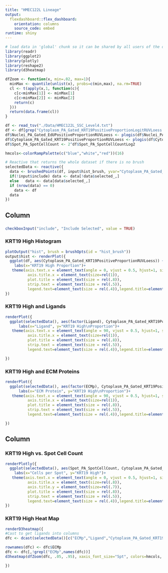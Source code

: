 ```yaml
---
title: "HMEC122L Lineage"
output: 
  flexdashboard::flex_dashboard:
    orientation: columns
    source_code: embed
runtime: shiny
---
```


```r
# load data in 'global' chunk so it can be shared by all users of the dashboard
library(readr)
library(ggplot2)
library(plotly)
library(reshape2)
library(d3heatmap)

dfZoom <- function(x, min=.02, max=1){
  minMax <- quantile(unlist(x), probs=c(min,max), na.rm=TRUE)
  cl <- t(apply(x,1, function(c){
    c[c<minMax[1]] <- minMax[1]
    c[c>minMax[2]] <- minMax[2]
    return(c)
  }))
  return(data.frame(cl))
}

df <- read_tsv("./Data/HMEC122L_SSC_Level4.txt")
df <- df[grep("Cytoplasm_PA_Gated_KRT19PositiveProportionLogitRUVLoess|EdUPositiveProportionLogitRUVLoess$|Spot_PA_SpotCellCountLog2$|MEP|ECMp$|^Ligand$",colnames(df), value=TRUE)]
df$Nuclei_PA_Gated_EdUPositiveProportionRUVLoess <- plogis(df$Nuclei_PA_Gated_EdUPositiveProportionLogitRUVLoess)
df$Cytoplasm_PA_Gated_KRT19PositiveProportionRUVLoess <- plogis(df$Cytoplasm_PA_Gated_KRT19PositiveProportionLogitRUVLoess)
df$Spot_PA_SpotCellCount <- 2^df$Spot_PA_SpotCellCountLog2

hmcols<-colorRampPalette(c("blue","white","red"))(16)

```


```r
# Reactive that returns the whole dataset if there is no brush
selectedData <- reactive({
  data <- brushedPoints(df, input$hist_brush, yvar="Cytoplasm_PA_Gated_KRT19PositiveProportionRUVLoess",allRows = TRUE)
  if(!input$include) data <- data[!data$selected_,]
  else   data <- data[data$selected_,]
  if (nrow(data) == 0)
    data <- df
  data
})
```

Column {data-width=500}
-----------------------------------------------------------------------

###  {data-width=450}


```r
checkboxInput("include", "Include Selected", value = TRUE)
```


### KRT19 High Histogram {data-width=450}

```r

plotOutput("hist", brush = brushOpts(id = "hist_brush"))
output$hist <- renderPlot({
  ggplot(df, aes(Cytoplasm_PA_Gated_KRT19PositiveProportionRUVLoess)) + geom_histogram(binwidth = .001)+
    labs(x="KRT19 High Proportion")+
   theme(axis.text.x = element_text(angle = 0, vjust = 0.5, hjust=1, size=rel(.8)),
          axis.title.x = element_text(size=rel(1)),
          plot.title = element_text(size = rel(.8)),
          strip.text = element_text(size = rel(.5)),
          legend.text=element_text(size = rel(.4)),legend.title=element_text(size = rel(.3)))
})
```


### KRT19 High and Ligands {data-width=450}

```r
renderPlot({
  ggplot(selectedData(), aes(factor(Ligand), Cytoplasm_PA_Gated_KRT19PositiveProportionRUVLoess))  + geom_boxplot()+
      labs(x="Ligand", y="KRT19 High\nProportion")+
   theme(axis.text.x = element_text(angle = 90, vjust = 0.5, hjust=1, size=rel(.8)),
          axis.title.x = element_text(size=rel(1)),
          plot.title = element_text(size = rel(.8)),
          strip.text = element_text(size = rel(.5)),
          legend.text=element_text(size = rel(.4)),legend.title=element_text(size = rel(.3)))

})
```



### KRT19 High and ECM Proteins {data-width=450}

```r
renderPlot({
  ggplot(selectedData(), aes(factor(ECMp), Cytoplasm_PA_Gated_KRT19PositiveProportionRUVLoess))  + geom_boxplot()+
      labs(x="ECM Protein", y="KRT19 High\nProportion")+
   theme(axis.text.x = element_text(angle = 90, vjust = 0.5, hjust=1, size=rel(.8)),
          axis.title.x = element_text(size=rel(1)),
          plot.title = element_text(size = rel(.8)),
          strip.text = element_text(size = rel(.5)),
          legend.text=element_text(size = rel(.4)),legend.title=element_text(size = rel(.3)))

})
```


Column {data-width=500}
-----------------------------------------------------------------------


### KRT19 High vs. Spot Cell Count {data-width=450}

```r
renderPlotly({
  ggplot(selectedData(), aes(Spot_PA_SpotCellCount, Cytoplasm_PA_Gated_KRT19PositiveProportionRUVLoess, text=MEP))  + geom_point()+
    labs(x="Cells per Spot", y="KRT19 High")+
   theme(axis.text.x = element_text(angle = 0, vjust = 0.5, hjust=1, size=rel(.8)),
          axis.title.x = element_text(size=rel(.8)),
          axis.title.y = element_text(size=rel(.7)),
          plot.title = element_text(size = rel(.8)),
          strip.text = element_text(size = rel(.5)),
          legend.text=element_text(size = rel(.4)),legend.title=element_text(size = rel(.3)))
})
```


### KRT19 High Heat Map {data-width=450}

```r

renderD3heatmap({
#Cast to get ligands into columns
dfc <- dcast(selectedData()[c("ECMp","Ligand","Cytoplasm_PA_Gated_KRT19PositiveProportionRUVLoess")],ECMp~Ligand, value.var = "Cytoplasm_PA_Gated_KRT19PositiveProportionRUVLoess")

rownames(dfc) <- dfc$ECMp
dfc <- dfc[,!grepl("ECMp",names(dfc))]
d3heatmap(dfZoom(dfc, .05, .95), xaxis_font_size="5pt", colors=hmcols, yaxis_font_size="4pt",Rowv = FALSE, Colv=FALSE)

})

```

